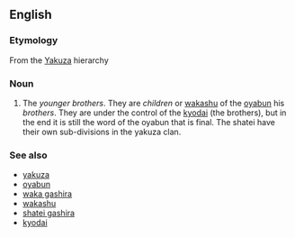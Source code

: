 ==English==

===Etymology===
From the {{etyl|ja}} [[Yakuza]] hierarchy

===Noun===
{{en-noun|pl=shatei}}

# The ''younger brothers''. They are ''children'' or [[wakashu]] of the [[oyabun]] his ''brothers''. They are under the control of the [[kyodai]] (the brothers), but in the end it is still the word of the oyabun that is final. The shatei have their own sub-divisions in the yakuza clan.

===See also===
* [[yakuza]]
* [[oyabun]]
* [[waka gashira]]
* [[wakashu]]
* [[shatei gashira]]
* [[kyodai]]
